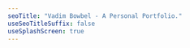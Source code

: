 ---
seoTitle: "Vadim Bowbel - A Personal Portfolio."
useSeoTitleSuffix: false
useSplashScreen: true
---
